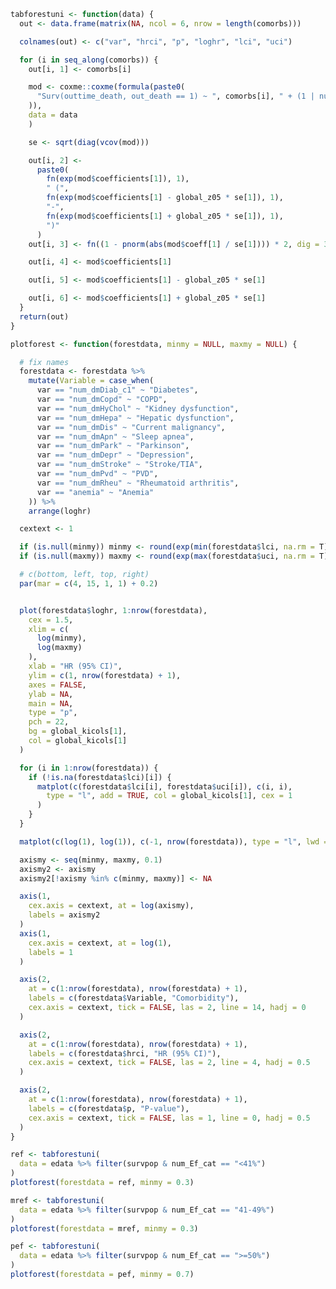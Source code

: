 ```r
tabforestuni <- function(data) {
  out <- data.frame(matrix(NA, ncol = 6, nrow = length(comorbs)))

  colnames(out) <- c("var", "hrci", "p", "loghr", "lci", "uci")

  for (i in seq_along(comorbs)) {
    out[i, 1] <- comorbs[i]

    mod <- coxme::coxme(formula(paste0(
      "Surv(outtime_death, out_death == 1) ~ ", comorbs[i], " + (1 | num_nation)"
    )),
    data = data
    )

    se <- sqrt(diag(vcov(mod)))

    out[i, 2] <-
      paste0(
        fn(exp(mod$coefficients[1]), 1),
        " (",
        fn(exp(mod$coefficients[1] - global_z05 * se[1]), 1),
        "-",
        fn(exp(mod$coefficients[1] + global_z05 * se[1]), 1),
        ")"
      )
    out[i, 3] <- fn((1 - pnorm(abs(mod$coeff[1] / se[1]))) * 2, dig = 3, p = TRUE)

    out[i, 4] <- mod$coefficients[1]

    out[i, 5] <- mod$coefficients[1] - global_z05 * se[1]

    out[i, 6] <- mod$coefficients[1] + global_z05 * se[1]
  }
  return(out)
}
```

```r
plotforest <- function(forestdata, minmy = NULL, maxmy = NULL) {

  # fix names
  forestdata <- forestdata %>%
    mutate(Variable = case_when(
      var == "num_dmDiab_c1" ~ "Diabetes",
      var == "num_dmCopd" ~ "COPD",
      var == "num_dmHyChol" ~ "Kidney dysfunction",
      var == "num_dmHepa" ~ "Hepatic dysfunction",
      var == "num_dmDis" ~ "Current malignancy",
      var == "num_dmApn" ~ "Sleep apnea",
      var == "num_dmPark" ~ "Parkinson",
      var == "num_dmDepr" ~ "Depression",
      var == "num_dmStroke" ~ "Stroke/TIA",
      var == "num_dmPvd" ~ "PVD",
      var == "num_dmRheu" ~ "Rheumatoid arthritis",
      var == "anemia" ~ "Anemia"
    )) %>%
    arrange(loghr)

  cextext <- 1

  if (is.null(minmy)) minmy <- round(exp(min(forestdata$lci, na.rm = T)), 1)
  if (is.null(maxmy)) maxmy <- round(exp(max(forestdata$uci, na.rm = T)), 1)

  # c(bottom, left, top, right)
  par(mar = c(4, 15, 1, 1) + 0.2)


  plot(forestdata$loghr, 1:nrow(forestdata),
    cex = 1.5,
    xlim = c(
      log(minmy),
      log(maxmy)
    ),
    xlab = "HR (95% CI)",
    ylim = c(1, nrow(forestdata) + 1),
    axes = FALSE,
    ylab = NA,
    main = NA,
    type = "p",
    pch = 22,
    bg = global_kicols[1],
    col = global_kicols[1]
  )

  for (i in 1:nrow(forestdata)) {
    if (!is.na(forestdata$lci)[i]) {
      matplot(c(forestdata$lci[i], forestdata$uci[i]), c(i, i),
        type = "l", add = TRUE, col = global_kicols[1], cex = 1
      )
    }
  }

  matplot(c(log(1), log(1)), c(-1, nrow(forestdata)), type = "l", lwd = 1, lty = 3, add = TRUE, col = 1)

  axismy <- seq(minmy, maxmy, 0.1)
  axismy2 <- axismy
  axismy2[!axismy %in% c(minmy, maxmy)] <- NA

  axis(1,
    cex.axis = cextext, at = log(axismy),
    labels = axismy2
  )
  axis(1,
    cex.axis = cextext, at = log(1),
    labels = 1
  )

  axis(2,
    at = c(1:nrow(forestdata), nrow(forestdata) + 1),
    labels = c(forestdata$Variable, "Comorbidity"),
    cex.axis = cextext, tick = FALSE, las = 2, line = 14, hadj = 0
  )

  axis(2,
    at = c(1:nrow(forestdata), nrow(forestdata) + 1),
    labels = c(forestdata$hrci, "HR (95% CI)"),
    cex.axis = cextext, tick = FALSE, las = 2, line = 4, hadj = 0.5
  )

  axis(2,
    at = c(1:nrow(forestdata), nrow(forestdata) + 1),
    labels = c(forestdata$p, "P-value"),
    cex.axis = cextext, tick = FALSE, las = 1, line = 0, hadj = 0.5
  )
}
```

```r
ref <- tabforestuni(
  data = edata %>% filter(survpop & num_Ef_cat == "<41%")
)
plotforest(forestdata = ref, minmy = 0.3)
```

```r
mref <- tabforestuni(
  data = edata %>% filter(survpop & num_Ef_cat == "41-49%")
)
plotforest(forestdata = mref, minmy = 0.3)
```

```r
pef <- tabforestuni(
  data = edata %>% filter(survpop & num_Ef_cat == ">=50%")
)
plotforest(forestdata = pef, minmy = 0.7)
```
